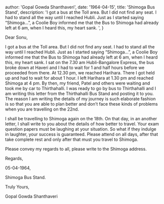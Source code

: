 
  author: 'Gopal Gowda Shanthaveri',
  date: '1964-04-15',
  title: 'Shimoga Bus Stand',
  description:
    'I got a bus at the Toll area. But I did not find any seat. I had to stand all the way until I reached Hubli. Just as I started saying “Shimoga…”, a Coolie Boy informed me that the Bus to Shimoga had already left at 6 am, when I heard this, my heart sank. ',
}


Dear Sonu,

I got a bus at the Toll area. But I did not find any seat. I had to stand all the way until I reached Hubli. Just as I started saying “Shimoga…”, a Coolie Boy informed me that the Bus to Shimoga had already left at 6 am, when I heard this, my heart sank. I sat on the 7.30 am Hubli-Bangalore Express, the bus broke down at Haveri and I had to wait for 1 and half hours before we proceeded from there. At 12.30 pm, we reached Harihara. There I got held up and had to wait for about 1 hour. I left Harihara at 1.30 pm and reached Shimoga at 4 pm. By then, my friend, Patel and others were waiting and took me by car to Thirthahalli. I was ready to go by bus to Thirthahalli and I am writing this letter from the Thirthahalli Bus Stand and posting it to you. The reason I am writing the details of my journey is such elaborate fashion is so that you are able to plan better and don’t face these kinds of problems when you are travelling on the 22nd.

I shall be travelling to Shimoga again on the 18th. On that day, in an another letter, I shall write to you about the details of how better to travel. Your exam question papers must be laughing at your situation. So what if they indulge in laughter, your success is guaranteed. Please attend on all days, after that take complete rest and only after that must you travel to Shimoga.

Please convey my regards to all, please write to the Shimoga address.

Regards,

05-04-1964,

Shimoga Bus Stand.

Truly Yours,

Gopal Gowda Shanthaveri
